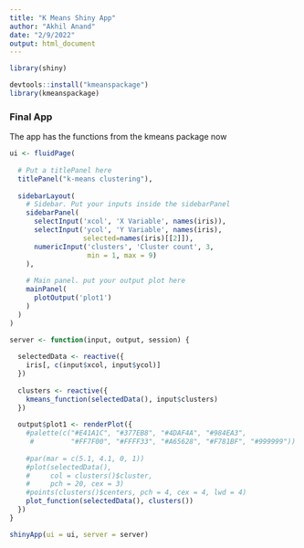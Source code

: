 ```yaml
---
title: "K Means Shiny App"
author: "Akhil Anand"
date: "2/9/2022"
output: html_document
---
```

```r
library(shiny)
```

```r
devtools::install("kmeanspackage")
library(kmeanspackage)
```

### Final App
The app has the functions from the kmeans package now
```r
ui <- fluidPage(
  
  # Put a titlePanel here
  titlePanel("k-means clustering"),
  
  sidebarLayout(
    # Sidebar. Put your inputs inside the sidebarPanel
    sidebarPanel(
      selectInput('xcol', 'X Variable', names(iris)),
      selectInput('ycol', 'Y Variable', names(iris),
                  selected=names(iris)[[2]]),
      numericInput('clusters', 'Cluster count', 3,
                   min = 1, max = 9)
    ),
    
    # Main panel. put your output plot here
    mainPanel(
      plotOutput('plot1')
    )
  )
)

server <- function(input, output, session) {
  
  selectedData <- reactive({
    iris[, c(input$xcol, input$ycol)]
  })
  
  clusters <- reactive({
    kmeans_function(selectedData(), input$clusters)
  })
  
  output$plot1 <- renderPlot({
    #palette(c("#E41A1C", "#377EB8", "#4DAF4A", "#984EA3",
     #         "#FF7F00", "#FFFF33", "#A65628", "#F781BF", "#999999"))
    
    #par(mar = c(5.1, 4.1, 0, 1))
    #plot(selectedData(),
    #     col = clusters()$cluster,
    #     pch = 20, cex = 3)
    #points(clusters()$centers, pch = 4, cex = 4, lwd = 4)
    plot_function(selectedData(), clusters())
  })
}

shinyApp(ui = ui, server = server)
```